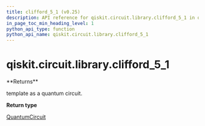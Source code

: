```yaml
---
title: clifford_5_1 (v0.25)
description: API reference for qiskit.circuit.library.clifford_5_1 in qiskit v0.25
in_page_toc_min_heading_level: 1
python_api_type: function
python_api_name: qiskit.circuit.library.clifford_5_1
---
```


<span id="qiskit-circuit-library-clifford-5-1" />

# qiskit.circuit.library.clifford\_5\_1

<Function id="qiskit.circuit.library.clifford_5_1" isDedicatedPage={true} github="https://github.com/qiskit/qiskit/tree/stable/0.17/qiskit/circuit/library/templates/clifford/clifford_5_1.py" signature="clifford_5_1()">
  **Returns**

  template as a quantum circuit.

  **Return type**

  [QuantumCircuit](qiskit.circuit.QuantumCircuit "qiskit.circuit.QuantumCircuit")
</Function>

